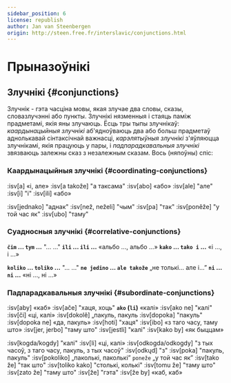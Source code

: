 ```yaml
---
sidebar_position: 6
license: republish
author: Jan van Steenbergen
origin: http://steen.free.fr/interslavic/conjunctions.html
---
```


# Прыназоўнікі

## Злучнікі \{#conjunctions}

Злучнік - гэта часціна мовы, якая злучае два словы, сказы, словазлучэнні або пункты. Злучнікі нязменныя і стаяць паміж прадметамі, якія яны злучаюць. Ёсць тры тыпы злучнікаў: _каардынацыйныя злучнікі_ аб'ядноўваюць два або больш прадметаў аднолькавай сінтаксічнай важнасці, _карэлятыўныя злучнікі_ з'яўляюцца злучнікамі, якія працуюць у пары, і _падпарадкавальныя злучнікі_ звязваюць залежны сказ з незалежным сказам. Вось (няпоўны) спіс:

### Каардынацыйныя злучнікі \{#coordinating-conjunctions}

:isv[a] «і, але»
:isv[a takože] "а таксама"
:isv[abo] «або»
:isv[ale] "але"
:isv[i] "і"
:isv[ili] «або»

:isv[jednako] "аднак"
:isv[než, neželi] "чым"
:isv[pa] "так"
:isv[poněže] "у ​​той час як"
:isv[ubo] "таму"

### Суадносныя злучнікі \{#correlative-conjunctions}

**`čim` ... `tym` ...** "... ..."
**`ili` ... `ili` ...** «альбо ..., альбо ...»
**`kako` ... `tako i` ...** «і ..., і ...»

**`koliko` ... `toliko` ...** "... ..."
**`ne jedino` ... `ale takože`** „не толькі... але і...”
**`ni` ... `ni` ...** «ні ..., ні ...»

### Падпарадкавальныя злучнікі \{#subordinate-conjunctions}

:isv[aby] «каб»
:isv[ače] "хаця, хоць"
**`ako` (`li`)** «калі»
:isv[ako ne] "калі"
:isv[či] «ці, калі»
:isv[dokolě] „пакуль, пакуль
:isv[dopoka] "пакуль"
:isv[dopoka ne] «да, пакуль»
:isv[hoti] "хаця"
:isv[ibo] «з таго часу, таму што»
:isv[jer, jerbo] "таму што"
:isv[jestli] "калі"
:isv[kako by] «як быццам»

:isv[kogda/kogdy] "калі"
:isv[li] «ці, калі»
:isv[odkogda/odkogdy] "з тых часоў, з таго часу, пакуль, з тых часоў"
:isv[odkųd] "з"
:isv[poka] "пакуль, пакуль"
:isv[pokoliko] „паколькі, паколькі” `poneže` „у той час як”
:isv[tako že] "так што"
:isv[toliko kako] "столькі, колькі"
:isv[tomu že] "таму што"
:isv[zato že] "таму што"
:isv[že] "гэта"
:isv[že by] «каб, каб»


